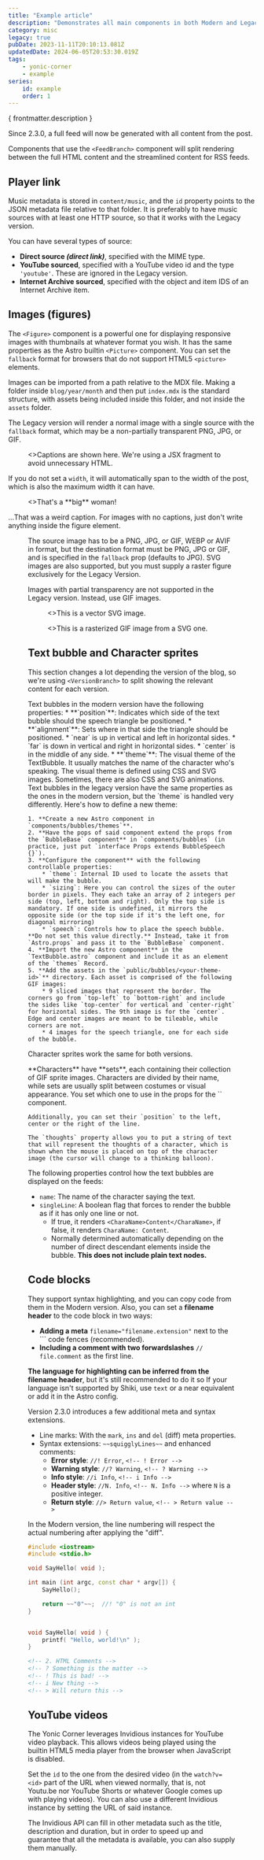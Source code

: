 ---
title: "Example article"
description: "Demonstrates all main components in both Modern and Legacy versions."
category: misc
legacy: true
pubDate: 2023-11-11T20:10:13.081Z
updatedDate: 2024-06-05T20:53:30.019Z
tags:
    - yonic-corner
    - example
series:
    id: example
    order: 1
---



<div class="feed-preview">

{ frontmatter.description }

Since 2.3.0, a full feed will now be generated with all content from the post.

Components that use the `<FeedBranch>` component will split rendering between the full HTML content and the streamlined content for RSS feeds.
</div>

## Player link

Music metadata is stored in `content/music`, and the `id` property points to the JSON metadata file relative to that folder. It is preferably to have music sources with at least one HTTP source, so that it works with the Legacy version.

<PlayerLink id="sample/music" />

You can have several types of source:
* **Direct source *(direct link)***, specified with the MIME type.
* **YouTube sourced**, specified with a YouTube video id and the type `'youtube'`. These are ignored in the Legacy version.
* **Internet Archive sourced**, specified with the object and item IDS of an Internet Archive item.

## Images (figures)

The `<Figure>` component is a powerful one for displaying responsive images with thumbnails at whatever format you wish. It has the same properties as the Astro builtin `<Picture>` component. You can set the `fallback` format for browsers that do not support HTML5 `<picture>` elements.

Images can be imported from a path relative to the MDX file. Making a folder inside `blog/year/month` and then put `index.mdx` is the standard structure, with assets being included inside this folder, and not inside the `assets` folder.

The Legacy version will render a normal image with a single source with the `fallback` format, which may be a non-partially transparent PNG, JPG, or GIF.

<Figure src={Airplane} alt="The first GIF in existence" width="200" formats={['webp','gif']} fallback="gif">
    <>Captions are shown here. We're using a JSX fragment to avoid unnecessary HTML.</>
</Figure>

If you do not set a `width`, it will automatically span to the width of the post, which is also the maximum width it can have.

<Figure src={Lena} alt="Standardized picture of a woman">
    <>That's a **big** woman!</>
</Figure>

...That was a weird caption. For images with no captions, just don't write anything inside the figure element.

<Figure src={ColorChecker} width="200" alt="Several test color swatches" />

The source image has to be a PNG, JPG, or GIF, WEBP or AVIF in format, but the destination format must be PNG, JPG or GIF, and is specified in the `fallback` prop (defaults to JPG). SVG images are also supported, but you must supply a raster figure exclusively for the Legacy Version.

Images with partial transparency are not supported in the Legacy version. Instead, use GIF images.

<VersionBranch>
    <Figure src={YSvg} alt="Logo of YonicStudios" width="100" slot="modern">
        <>This is a vector SVG image.</>
    </Figure>
    <Figure src={YSRaster} alt="Logo of YonicStudios" width="100" slot="legacy" fallback="gif">
        <>This is a rasterized GIF image from a SVG one.</>
    </Figure>
</VersionBranch>

## Text bubble and Character sprites

This section changes a lot depending the version of the blog, so we're using `<VersionBranch>` to split showing the relevant content for each version.

<VersionBranch>
<TextBubble position="bottom" alignment="far" theme="yonic" slot="modern" name="Yonic">
    Text bubbles in the modern version have the following properties:
    * **`position`**: Indicates which side of the text bubble should the speech triangle be positioned.
    * **`alignment`**: Sets where in that side the triangle should be positioned.
        * `near` is up in vertical and left in horizontal sides.
        * `far` is down in vertical and right in horizontal sides.
        * `center` is in the middle of any side.
    * **`theme`**: The visual theme of the TextBubble. It usually matches the name of the character who's speaking. The visual theme is defined using CSS and SVG images. Sometimes, there are also CSS and SVG animations.
</TextBubble>
<TextBubble position="bottom" alignment="far" theme="yonic" slot="legacy" name="Yonic">
    Text bubbles in the legacy version have the same properties as the ones in the modern version, but the `theme` is handled very differently. Here's how to define a new theme:

    1. **Create a new Astro component in `components/bubbles/themes`**. 
    2. **Have the pops of said component extend the props from the `BubbleBase` component** in `components/bubbles` (in practice, just put `interface Props extends BubbleSpeech {}`).
    3. **Configure the component** with the following controllable properties:
        * `theme`: Internal ID used to locate the assets that will make the bubble.
        * `sizing`: Here you can control the sizes of the outer border in pixels. They each take an array of 2 integers per side (top, left, bottom and right). Only the top side is mandatory. If one side is undefined, it mirrors the opposite side (or the top side if it's the left one, for diagonal mirroring)
        * `speech`: Controls how to place the speech bubble. **Do not set this value directly.** Instead, take it from `Astro.props` and pass it to the `BubbleBase` component.
    4. **Import the new Astro component** in the `TextBubble.astro` component and include it as an element of the `themes` Record.
    5. **Add the assets in the `public/bubbles/<your-theme-id>`** directory. Each asset is comprised of the following GIF images:
        * 9 sliced images that represent the border. The corners go from `top-left` to `bottom-right` and include the sides like `top-center` for vertical and `center-right` for horizontal sides. The 9th image is for the `center`. Edge and center images are meant to be tileable, while corners are not.
        * 4 images for the speech triangle, one for each side of the bubble.
</TextBubble>
</VersionBranch>
<Chara name="yonic" set="summer" sprite="thinking" thoughts="Will someone use this theme? Hard to say..." />

Character sprites work the same for both versions.

<TextBubble position="bottom" alignment="near" theme="yonic" name="Yonic">
    **Characters** have **sets**, each containing their collection of GIF sprite images. Characters are divided by their name, while sets are usually split between costumes or visual appearance. You set which one to use in the props for the `<Chara>` component.

    Additionally, you can set their `position` to the left, center or the right of the line.

    The `thoughts` property allows you to put a string of text that will represent the thoughts of a character, which is shown when the mouse is placed on top of the character image (the cursor will change to a thinking balloon).
</TextBubble>
<Chara name="yonic" set="winter" position="left" sprite="normal" thoughts="Youuuu are readiiiing my miiiiind" />

The following properties control how the text bubbles are displayed on the feeds:

* `name`: The name of the character saying the text.
* `singleLine`: A boolean flag that forces to render the bubble as if it has only one line or not.
    * If true, it renders `<CharaName>Content</CharaName>`, if false, it renders `CharaName: Content`.
    * Normally determined automatically depending on the number of direct descendant elements inside the bubble. **This does not include plain text nodes.**

## Code blocks

They support syntax highlighting, and you can copy code from them in the Modern version. Also, you can set a **filename header** to the code block in two ways:

* **Adding a meta** `filename="filename.extension"` next to the \`\`\` code fences (recommended).
* **Including a comment with two forwardslashes** `// file.comment` as the first line.

**The language for highlighting can be inferred from the filename header**, but it's still recommended to do it so 
If your language isn't supported by Shiki, use `text` or a near equivalent or add it in the Astro config.

Version 2.3.0 introduces a few additional meta and syntax extensions.

* Line marks: With the `mark`, `ins` and `del` (diff) meta properties.
* Syntax extensions: `~~squigglyLines~~` and enhanced comments:
  * **Error style**: `//! Error`, `<!-- ! Error -->`
  * **Warning style**: `//? Warning`, `<!-- ? Warning -->`
  * **Info style**: `//i Info`, `<!-- i Info -->`
  * **Header style**: `//N. Info`, `<!-- N. Info -->` where `N` is a positive integer.
  * **Return style**: `//> Return value`, `<!-- > Return value -->`

In the Modern version, the line numbering will respect the actual numbering after applying the "diff".

```cpp filename="sample.cpp" mark="6" ins="2-4,7,11-14" del="1"
#include <iostream>
#include <stdio.h>

void SayHello( void );

int main (int argc, const char * argv[]) {
    SayHello();

    return ~~"0"~~;  //! "0" is not an int
}


void SayHello( void ) {
    printf( "Hello, world!\n" );
}
```

```html
<!-- 2. HTML Comments -->
<!-- ? Something is the matter -->
<!-- ! This is bad! -->
<!-- i New thing -->
<!-- > Will return this -->
```

## YouTube videos

The Yonic Corner leverages Invidious instances for YouTube video playback. This allows videos being played using the builtin HTML5 media player from the browser when JavaScript is disabled.

Set the `id` to the one from the desired video (in the `watch?v=<id>` part of the URL when viewed normally, that is, not Youtu.be nor YouTube Shorts or whatever Google comes up with playing videos). You can also use a different Invidious instance by setting the URL of said instance.

The Invidious API can fill in other metadata such as the title, description and duration, but in order to speed up and guarantee that all the metadata is available, you can also supply them manually.

<YouTube instance="https://inv.vern.cc" id="YE7VzlLtp-4" duration="9:57" title="Big Buck Bunny" description="The short everyone uses when demonstrating placing videos on the web."/>